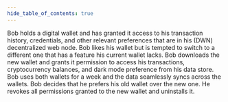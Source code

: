 ```yaml
---
hide_table_of_contents: true
---
```


Bob holds a digital wallet and has granted it access to his transaction history, credentials, and other relevant preferences that are in his <TooltipWrapper trigger="personal data store">(DWN) decentralized web node</TooltipWrapper>. Bob likes his wallet but is tempted to switch to a different one that has a feature
his current wallet lacks. Bob downloads the new wallet and grants it permission to
access his transactions, cryptocurrency balances, and dark mode preference from his
data store. Bob uses both wallets for a week and the data seamlessly syncs across
the wallets. Bob decides that he prefers his old wallet over the new one. He revokes
all permissions granted to the new wallet and uninstalls it.
